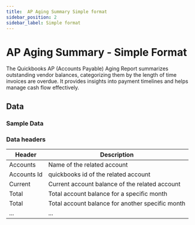 ```yaml
---
title:  AP Aging Summary Simple format
sidebar_position: 2
sidebar_label: Simple format
---
```

#  AP Aging Summary - Simple Format

The Quickbooks AP (Accounts Payable) Aging Report summarizes outstanding vendor balances, categorizing them by the length of time invoices are overdue. It provides insights into payment timelines and helps manage cash flow effectively.

<AddJob
  template="gsheet_quickbooks_simple_ap_aging_report"
/>


## Data

### Sample Data

<Gsheet
  src="https://docs.google.com/spreadsheets/d/1KWa16ZCTRUdIF7LXFQzgCaBXEze4fpGWaV77tc8Q_Y8/edit#gid=355059848"
/>


### Data headers

| Header | Description |
|----|----|
| Accounts | Name of the related account |
| Accounts Id | quickbooks id of the related account |
| Current |  Current account balance of the related account |
| Total |  Total account balance for a specific month |
| Total |  Total account balance for another specific month |
| ... |  ...  |


<!---
## Others

### Similar jobs

Similar sort of data can be achieved by using get accounting transaction job and filtering it by invoice type. 

### Reports that use this job

Here are some of the report templates that use this job: 
-->
